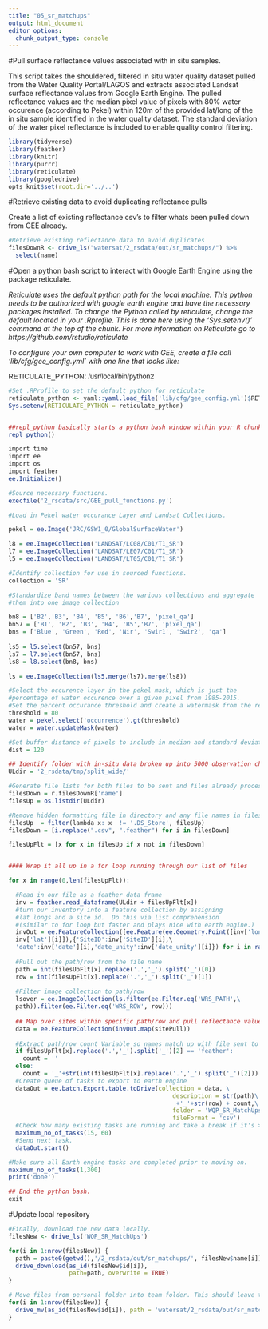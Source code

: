 ```yaml
---
title: "05_sr_matchups"
output: html_document
editor_options: 
  chunk_output_type: console
---
```

#Pull surface reflectance values associated with in situ samples.

This script takes the shouldered, filtered in situ water quality dataset pulled from the Water Quality Portal/LAGOS and extracts associated Landsat surface reflectance values from Google Earth Engine.  The pulled reflectance values are the median pixel value of pixels with 80% water occurence (according to Pekel) within 120m of the provided lat/long of the in situ sample identified in the water quality dataset.  The standard deviation of the water pixel reflectance is included to enable quality control filtering.

```r
library(tidyverse)
library(feather)
library(knitr)
library(purrr)
library(reticulate)
library(googledrive)
opts_knit$set(root.dir='../..')

```

#Retrieve existing data to avoid duplicating reflectance pulls

Create a list of existing reflectance csv's to filter whats been pulled down from GEE already.
```r
#Retrieve existing reflectance data to avoid duplicates
filesDownR <- drive_ls("watersat/2_rsdata/out/sr_matchups/") %>% 
  select(name)

```

#Open a python bash script to interact with Google Earth Engine using the package reticulate.

*Reticulate uses the default python path for the local machine.  This python needs to be authorized with google earth engine and have the necessary packages installed. To change the Python called by reticulate, change the default located in your .Rprofile.  This is done here using the 'Sys.setenv()' command at the top of the chunk. For more information on Reticulate go to https://github.com/rstudio/reticulate* 

*To configure your own computer to work with GEE, create a file call 'lib/cfg/gee_config.yml' with one line that looks like:*

<font face="Arial">RETICULATE_PYTHON: /usr/local/bin/python2</font>


```r
#Set .RProfile to set the default python for reticulate
reticulate_python <- yaml::yaml.load_file('lib/cfg/gee_config.yml')$RETICULATE_PYTHON
Sys.setenv(RETICULATE_PYTHON = reticulate_python)


##repl_python basically starts a python bash window within your R chunk.  This can be used to actually interact with earth engine.
repl_python()

import time
import ee
import os
import feather
ee.Initialize()

#Source necessary functions.
execfile('2_rsdata/src/GEE_pull_functions.py')

#Load in Pekel water occurance Layer and Landsat Collections.

pekel = ee.Image('JRC/GSW1_0/GlobalSurfaceWater')

l8 = ee.ImageCollection('LANDSAT/LC08/C01/T1_SR')
l7 = ee.ImageCollection('LANDSAT/LE07/C01/T1_SR')
l5 = ee.ImageCollection('LANDSAT/LT05/C01/T1_SR')

#Identify collection for use in sourced functions.
collection = 'SR'

#Standardize band names between the various collections and aggregate 
#them into one image collection

bn8 = ['B2','B3', 'B4', 'B5', 'B6','B7', 'pixel_qa']
bn57 = ['B1', 'B2', 'B3', 'B4', 'B5','B7', 'pixel_qa']
bns = ['Blue', 'Green', 'Red', 'Nir', 'Swir1', 'Swir2', 'qa']
  
ls5 = l5.select(bn57, bns)
ls7 = l7.select(bn57, bns)
ls8 = l8.select(bn8, bns)

ls = ee.ImageCollection(ls5.merge(ls7).merge(ls8))

#Select the occurence layer in the pekel mask, which is just the 
#percentage of water occurence over a given pixel from 1985-2015.
#Set the percent occurance threshold and create a watermask from the result.
threshold = 80
water = pekel.select('occurrence').gt(threshold)
water = water.updateMask(water)

#Set buffer distance of pixels to include in median and standard deviation #calculation.  Distance is in meters from supplied sample point.  
dist = 120

## Identify folder with in-situ data broken up into 5000 observation chunks by path/row
ULdir = '2_rsdata/tmp/split_wide/'

#Generate file lists for both files to be sent and files already processed in google earth engine
filesDown = r.filesDownR['name']
filesUp = os.listdir(ULdir) 

#Remove hidden formatting file in directory and any file names in filesUp that are already in files down.
filesUp  = filter(lambda x: x  != '.DS_Store', filesUp)
filesDown = [i.replace(".csv", ".feather") for i in filesDown]

filesUpFlt = [x for x in filesUp if x not in filesDown]


#### Wrap it all up in a for loop running through our list of files

for x in range(0,len(filesUpFlt)):

  #Read in our file as a feather data frame
  inv = feather.read_dataframe(ULdir + filesUpFlt[x])
  #turn our inventory into a feature collection by assigning 
  #lat longs and a site id.  Do this via list comprehension 
  #(similar to for loop but faster and plays nice with earth engine.)
  invOut = ee.FeatureCollection([ee.Feature(ee.Geometry.Point([inv['long'][i],\
  inv['lat'][i]]),{'SiteID':inv['SiteID'][i],\
  'date':inv['date'][i],'date_unity':inv['date_unity'][i]}) for i in range(0,len(inv))]) 
  
  #Pull out the path/row from the file name
  path = int(filesUpFlt[x].replace('.','_').split('_')[0])
  row = int(filesUpFlt[x].replace('.','_').split('_')[1])
  
  #Filter image collection to path/row  
  lsover = ee.ImageCollection(ls.filter(ee.Filter.eq('WRS_PATH',\
  path)).filter(ee.Filter.eq('WRS_ROW', row)))
    
  ## Map over sites within specific path/row and pull reflectance values
  data = ee.FeatureCollection(invOut.map(sitePull))
  
  #Extract path/row count Variable so names match up with file sent to GGE
  if filesUpFlt[x].replace('.','_').split('_')[2] == 'feather':
    count = ''
  else:
    count = '_'+str(int(filesUpFlt[x].replace('.','_').split('_')[2]))
  #Create queue of tasks to export to earth engine
  dataOut = ee.batch.Export.table.toDrive(collection = data, \
                                              description = str(path)\
                                               +'_'+str(row) + count,\
                                              folder = 'WQP_SR_MatchUps',\
                                              fileFormat = 'csv')
  #Check how many existing tasks are running and take a break if it's >15
  maximum_no_of_tasks(15, 60)
  #Send next task.
  dataOut.start()

#Make sure all Earth engine tasks are completed prior to moving on.  
maximum_no_of_tasks(1,300)
print('done')

## End the python bash.
exit
```

#Update local repository

```r
  
#Finally, download the new data locally.
filesNew <- drive_ls('WQP_SR_MatchUps')

for(i in 1:nrow(filesNew)) {
  path = paste0(getwd(),'/2_rsdata/out/sr_matchups/', filesNew$name[i])
  drive_download(as_id(filesNew$id[i]),
                 path=path, overwrite = TRUE)
}

# Move files from personal folder into team folder. This should leave the team folder #up-to-date and the personal folder empty to avoid duplicates for future pulls.
for(i in 1:nrow(filesNew)) {
  drive_mv(as_id(filesNew$id[i]), path = 'watersat/2_rsdata/out/sr_matchups/')
}

```

